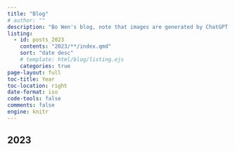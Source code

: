 ```yaml
---
title: "Blog"
# author: ""
description: "Bo Wen's blog, note that images are generated by ChatGPT's AI Tool"
listing:
  - id: posts_2023
    contents: "2023/**/index.qmd"
    sort: "date desc"
    # template: html/blog/listing.ejs
    categories: true
page-layout: full
toc-title: Year
toc-location: right
date-format: iso
code-tools: false
comments: false
engine: knitr
---
```


<!-- ```{css, echo=FALSE}
#title-block-header .description {
    display: none;
}
``` -->

## 2023

:::{#posts_2023}
:::